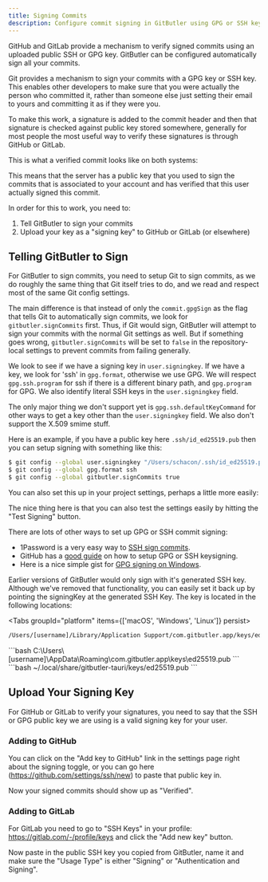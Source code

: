 ```yaml
---
title: Signing Commits
description: Configure commit signing in GitButler using GPG or SSH keys for verified commits on GitHub and GitLab.
---
```



GitHub and GitLab provide a mechanism to verify signed commits using an uploaded public SSH or GPG key. GitButler can be configured automatically sign all your commits.

Git provides a mechanism to sign your commits with a GPG key or SSH key. This enables other developers to make sure that you were actually the person who committed it, rather than someone else just setting their email to yours and committing it as if they were you.

To make this work, a signature is added to the commit header and then that signature is checked against public key stored somewhere, generally for most people the most useful way to verify these signatures is through GitHub or GitLab.

This is what a verified commit looks like on both systems:

<ImageSection
  alt="Viewing Remote Branches"
  src="/signing-01.png"
  subtitle="A verified commit on GitLab."
/>

<ImageSection
  alt="Viewing Remote Branches"
  src="/signing-02.png"
  subtitle="Verified and non-verified commits on GitHub."
/>

This means that the server has a public key that you used to sign the commits that is associated to your account and has verified that this user actually signed this commit.

In order for this to work, you need to:

1. Tell GitButler to sign your commits
2. Upload your key as a "signing key" to GitHub or GitLab (or elsewhere)

## Telling GitButler to Sign

For GitButler to sign commits, you need to setup Git to sign commits, as we do roughly the same thing that Git itself tries to do, and we read and respect most of the same Git config settings.

The main difference is that instead of only the `commit.gpgSign` as the flag that tells Git to automatically sign commits, we look for `gitbutler.signCommits` first. Thus, if Git would sign, GitButler will attempt to sign your commits with the normal Git settings as well.
But if something goes wrong, `gitbutler.signCommits` will be set to `false` in the repository-local settings to prevent commits from
failing generally.

We look to see if we have a signing key in `user.signingkey`. If we have a key, we look for 'ssh' in `gpg.format`, otherwise we use GPG. We will respect `gpg.ssh.program` for ssh if there is a different binary path, and `gpg.program` for GPG. We also identify literal SSH keys in the `user.signingkey` field.

The only major thing we don't support yet is `gpg.ssh.defaultKeyCommand` for other ways to get a key other than the `user.signingkey` field. We also don't support the X.509 smime stuff.

Here is an example, if you have a public key here `.ssh/id_ed25519.pub` then you can setup signing with something like this:

```bash title="Terminal"
$ git config --global user.signingkey "/Users/schacon/.ssh/id_ed25519.pub"
$ git config --global gpg.format ssh
$ git config --global gitbutler.signCommits true
```

You can also set this up in your project settings, perhaps a little more easily:

<ImageSection
  alt="Viewing Remote Branches"
  src="/signing-03.png"
/>

The nice thing here is that you can also test the settings easily by hitting the "Test Signing" button.

There are lots of other ways to set up GPG or SSH commit signing:

- 1Password is a very easy way to [SSH sign commits](https://blog.1password.com/git-commit-signing/).
- GitHub has a [good guide](https://docs.github.com/en/authentication/managing-commit-signature-verification/telling-git-about-your-signing-key) on how to setup GPG or SSH keysigning.
- Here is a nice simple gist for [GPG signing on Windows](https://gist.github.com/BoGnY/f9b1be6393234537c3e247f33e74094a).

<Callout title="Using GitButler's Generated SSH Key">
Earlier versions of GitButler would only sign with it's generated SSH key. Although we've removed that functionality, you can easily set it back up by pointing the signingKey at the generated SSH Key. The key is located in the following locations:

<Tabs groupId="platform" items={['macOS', 'Windows', 'Linux']} persist>
  <Tab value="macOS">
  ```bash
  /Users/[username]/Library/Application Support/com.gitbutler.app/keys/ed25519.pub
  ```
  </Tab>
  <Tab value="Windows">
  ```bash
  C:\Users\[username]\AppData\Roaming\com.gitbutler.app\keys\ed25519.pub
  ```
  </Tab>
  <Tab value="Linux">
  ```bash
  ~/.local/share/gitbutler-tauri/keys/ed25519.pub
  ```
  </Tab>
</Tabs>

</Callout>

## Upload Your Signing Key

For GitHub or GitLab to verify your signatures, you need to say that the SSH or GPG public key we are using is a valid signing key for your user.

### Adding to GitHub

You can click on the "Add key to GitHub" link in the settings page right about the signing toggle, or you can go here (https://github.com/settings/ssh/new) to paste that public key in.

<ImageSection
  alt="Adding a key to GitHub"
  src="/signing-04.png"
  subtitle="Be sure to change the type to 'Signing Key'"
/>

Now your signed commits should show up as "Verified".

### Adding to GitLab

For GitLab you need to go to "SSH Keys" in your profile: https://gitlab.com/-/profile/keys and click the "Add new key" button.

<ImageSection
  alt="Adding a key to GitHub"
  src="/signing-05.png"
  subtitle="Add new key here."
/>

Now paste in the public SSH key you copied from GitButler, name it and make sure the "Usage Type" is either "Signing" or "Authentication and Signing".

<ImageSection
  alt="Adding a key to GitHub"
  src="/signing-06.png"
  subtitle="Now all your GitButler generated commits will be verified on that platform!"
/>
